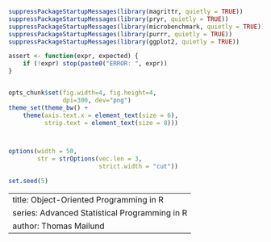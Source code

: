 ```r
suppressPackageStartupMessages(library(magrittr, quietly = TRUE))
suppressPackageStartupMessages(library(pryr, quietly = TRUE))
suppressPackageStartupMessages(library(microbenchmark, quietly = TRUE))
suppressPackageStartupMessages(library(purrr, quietly = TRUE))
suppressPackageStartupMessages(library(ggplot2, quietly = TRUE))

assert <- function(expr, expected) {
	if (!expr) stop(paste0("ERROR: ", expr))
}


opts_chunk$set(fig.width=4, fig.height=4, 
               dpi=300, dev="png")
theme_set(theme_bw() + 
    theme(axis.text.x = element_text(size = 6),
          strip.text = element_text(size = 8)))



options(width = 50, 
        str = strOptions(vec.len = 3, 
                         strict.width = "cut"))

set.seed(5)
```

---
title: Object-Oriented Programming in R
series: Advanced Statistical Programming in R
author: Thomas Mailund
---

